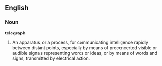 ==English==

===Noun===

'''telegraph'''

#An apparatus, or a process, for communicating intelligence rapidly between distant points, especially by means of preconcerted visible or audible signals representing words or ideas, or by means of words and signs, transmitted by electrical action.